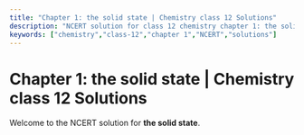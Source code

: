 ```yaml
---
title: "Chapter 1: the solid state | Chemistry class 12 Solutions"
description: "NCERT solution for class 12 chemistry chapter 1: the solid state."
keywords: ["chemistry","class-12","chapter 1","NCERT","solutions"]
---
```


# Chapter 1: the solid state | Chemistry class 12 Solutions

Welcome to the NCERT solution for **the solid state**.
